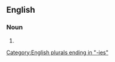 {{also|Excellencies}}

==English==

===Noun===
{{head|en|noun form}}

# {{plural of|en|excellency}}

[[Category:English plurals ending in "-ies"]]